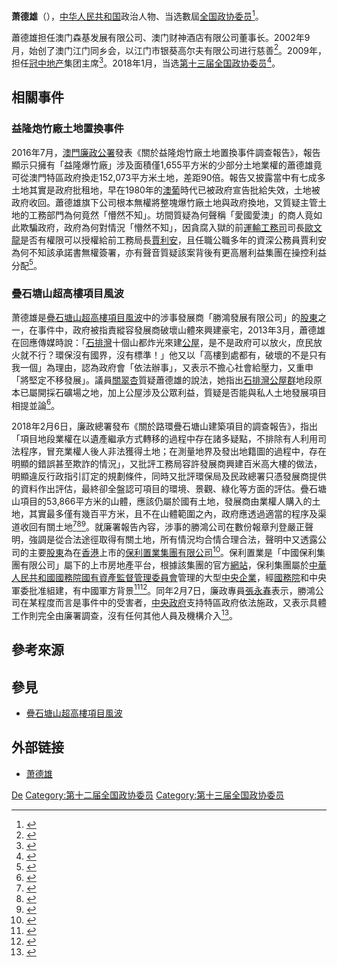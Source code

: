 '''萧德雄'''（{{bd|？|}}），[[中华人民共和国|中华人民共和国]]政治人物、当选數屆[[全国政协委员|全国政协委员]]<ref>{{cite news|title=中国人民政治协商会议第十二届全国委员会委员名单|url=http://news.ifeng.com/gundong/detail_2013_02/03/21895079_0.shtml|accessdate=2014-02-12|newspaper=凤凰网}}</ref>。

蕭德雄担任澳门森基发展有限公司、澳门财神酒店有限公司董事长。2002年9月，始创了澳门江门同乡会，以江门市银葵高尔夫有限公司进行慈善<ref>{{cite news|title=萧德雄先生善举济世 为慈善福利事业累计捐逾亿|url=http://www.jmnews.com.cn/c/2012/02/06/01/c_1205934.shtml|accessdate=2014-02-12|newspaper=江门新闻网|deadurl=yes|archiveurl=https://web.archive.org/web/20140222202614/http://www.jmnews.com.cn/c/2012/02/06/01/c_1205934.shtml|archivedate=2014-02-22}}</ref>。2009年，担任[[冠中地产|冠中地产]]集团主席<ref>{{cite news|title=冠中地产委任萧德雄为集团主席|url=http://money.163.com/09/0804/12/5FSFVTAF002534NU.html|accessdate=2014-02-12|newspaper=网易}}</ref>。2018年1月，当选[[中国人民政治协商会议第十三届全国委员会委员名单|第十三届全国政协委员]]<ref>{{Cite web|url=http://sports.163.com/18/0126/06/D92BRKK400051C89.html|title=中国人民政治协商会议第十三届全国委员会委员名单|accessdate=2018-01-26|last=|work=网易|archive-url=https://web.archive.org/web/20180127143232/http://sports.163.com/18/0126/06/D92BRKK400051C89.html|archive-date=2018-01-27|dead-url=yes}}</ref>。

== 相關事件 ==
=== 益隆炮竹廠土地置換事件 ===
2016年7月，[[澳門廉政公署|澳門廉政公署]]發表《關於益隆炮竹廠土地置換事件調查報告》，報告顯示只擁有「益隆爆竹廠」涉及面積僅1,655平方米的少部分土地業權的蕭德雄竟可從澳門特區政府換走152,073平方米土地，差距90倍。報告又披露當中有七成多土地其實是政府批租地，早在1980年的[[澳葡|澳葡]]時代已被政府宣告批給失效，土地被政府收回。蕭德雄旗下公司根本無權將整塊爆竹廠土地與政府換地，又質疑主管土地的工務部門為何竟然「懵然不知」。坊間質疑為何聲稱「愛國愛澳」的商人竟如此欺騙政府，政府為何對情況「懵然不知」，因貪腐入獄的前[[運輸工務司|運輸工務司]]司長[[歐文龍|歐文龍]]是否有權限可以授權給前工務局長[[賈利安|賈利安]]，且任職公職多年的資深公務員賈利安為何不知該承諾書無權簽署，亦有聲音質疑該案背後有更高層利益集團在操控利益分配<ref>{{cite news |title=益隆炮竹廠換地報告激起千重浪 只屬澳門土地黑洞問題冰山一角 |url=https://www.facebook.com/sonpou/posts/1720335591566008 |agency=訊報 |date=2016-07-14}}</ref>。

=== 疊石塘山超高樓項目風波 ===
萧德雄是[[疊石塘山超高樓項目風波|疊石塘山超高樓項目風波]]中的涉事發展商「勝鴻發展有限公司」的[[股東|股東]]之一，在事件中，政府被指責縱容發展商破壞山體來興建豪宅，2013年3月，蕭德雄在回應傳媒時說：「[[石排灣_(澳門)|石排灣]]十個山都炸光來建[[公營住宅|公屋]]，是不是政府可以放火，庶民放火就不行？環保沒有國界，沒有標準！」他又以「高樓到處都有，破壞的不是只有我一個」為理由，認為政府會「依法辦事」，又表示不擔心社會給壓力，又重申「將堅定不移發展」。議員[[關翠杏|關翠杏]]質疑蕭德雄的說法，她指出[[石排灣公屋群|石排灣公屋群]]地段原本已屬開採石礦場之地，加上公屋涉及公眾利益，質疑是否能與私人土地發展項目相提並論<ref name="當「欺善怕惡」的悲劇">{{cite news|title=當「欺善怕惡」的悲劇，發生在我們的山體身上|url=https://aamacau.com/2013/03/15/dastardly/|agency=論盡傳媒|date=2013-03-15|deadurl=no|archiveurl=https://web.archive.org/web/20180330143735/https://aamacau.com/2013/03/15/dastardly/|archivedate=2018-03-30}}</ref>。

2018年2月6日，廉政總署發布《關於路環疊石塘山建築項目的調查報告》，指出「項目地段業權在以遺產繼承方式轉移的過程中存在諸多疑點，不排除有人利用司法程序，冒充業權人後人非法獲得土地；在測量地界及發出地籍圖的過程中，存在明顯的錯誤甚至欺詐的情況」，又批評工務局容許發展商興建百米高大樓的做法，明顯違反行政指引訂定的規劃條件，同時又批評環保局及民政總署只憑發展商提供的資料作出評估，最終卻全盤認可項目的環境、景觀、綠化等方面的評估。疊石塘山項目的53,866平方米的山體，應該仍屬於國有土地，發展商由業權人購入的土地，其實最多僅有幾百平方米，且不在山體範圍之內，政府應透過適當的程序及渠道收回有關土地<ref name="疊石塘項目不在疊石塘">{{cite news|title=疊石塘項目不在疊石塘 面積僅數百平方米 廉署抽絲剝繭 推翻百年錯案|url=http://www.exmoo.com/article/53986.html|agency=力報|date=2018-02-07|deadurl=no|archiveurl=https://web.archive.org/web/20180330221303/http://www.exmoo.com/article/53986.html|archivedate=2018-03-30}}</ref><ref name="廉署公佈疊石塘山項目報告暴露甚多不規則事件">{{cite news|title=廉署公佈疊石塘山項目報告暴露甚多不規則事件 李靜儀促從制度上作出完善|url=http://www.jornalvakio.com/news/view/id/246932|agency=華僑報|date=2018-02-26|deadurl=no|archiveurl=https://web.archive.org/web/20180404104907/http://www.jornalvakio.com/news/view/id/246932|archivedate=2018-04-04}}</ref><ref name="廉署公佈疊石塘山建築項目調查報告">{{cite news|title=廉署公佈疊石塘山建築項目調查報告|url=http://www.mastvnet.com/news/Macao/2018-02-06/52903.html|agency=澳亞網|date=2018-02-06|deadurl=yes|archiveurl=https://web.archive.org/web/20180330144302/http://www.mastvnet.com/news/Macao/2018-02-06/52903.html|archivedate=2018-03-30|accessdate=2018-09-29}}</ref>。就廉署報告內容，涉事的勝鴻公司在數份報章刋登嚴正聲明，強調是從合法途徑取得有關土地，所有情況均合情合理合法，聲明中又透露公司的主要[[股東|股東]]為在[[香港|香港]]上市的[[保利置業|保利置業集團有限公司]]<ref name="合法途徑取得土地">{{cite news|title=勝鴻：合法途徑取得土地|url=http://www.macaodaily.com/html/2018-02/07/content_1242736.htm|agency=澳門日報|date=2018-02-07|deadurl=yes|archiveurl=https://web.archive.org/web/20180401005352/http://www.macaodaily.com/html/2018-02/07/content_1242736.htm|archivedate=2018-04-01|access-date=2018-09-29}}</ref>。保利置業是「中國保利集團有限公司」屬下的上市房地產平台，根據該集團的官方[[網站|網站]]，保利集團屬於[[中華人民共和國|中華人民共和國]][[國務院國有資產監督管理委員會|國務院國有資產監督管理委員會]]管理的大型[[中央企業|中央企業]]，經[[中华人民共和国国务院|國務院]]和中央軍委批准組建，有中國軍方背景<ref name="疊石塘黑幕">{{cite news|title=疊石塘黑幕 勝鴻股東“保利” 背景雄厚?|url=http://www.mastvnet.com/news/Macao/2018-02-13/58827.html|agency=澳亞網|date=2018-02-13|deadurl=yes|archiveurl=https://web.archive.org/web/20180401005641/http://www.mastvnet.com/news/Macao/2018-02-13/58827.html|archivedate=2018-04-01|accessdate=2018-09-29}}</ref><ref name="廉署「封殺」疊石塘山超高樓項目">{{cite news|title=廉署「封殺」疊石塘山超高樓項目 發展商背後是「紅後代」國企保利集團|url=https://mcnews.cc/p/20137|agency=愛瞞傳媒|date=2018-02-07|deadurl=no|archiveurl=https://web.archive.org/web/20180401010640/https://mcnews.cc/p/20137|archivedate=2018-04-01}}</ref>。同年2月7日，廉政專員[[張永春|張永春]]表示，勝鴻公司在某程度而言是事件中的受害者，[[中華人民共和國中央人民政府|中央政府]]支持特區政府依法施政，又表示具體工作則完全由廉署調查，沒有任何其他人員及機構介入<ref name="中國保利合作公司稱投資者受損">{{cite news|title=澳門亂象：項目涉欺詐　中國保利合作公司稱投資者受損|url=http://hk.on.cc/hk/bkn/cnt/news/20180207/bkn-20180207154706955-0207_00822_001.html|agency=東方日報|date=2018-02-07|deadurl=no|archiveurl=https://web.archive.org/web/20180401005457/http://hk.on.cc/hk/bkn/cnt/news/20180207/bkn-20180207154706955-0207_00822_001.html|archivedate=2018-04-01}}</ref>。

== 參考來源 ==
{{reflist}}

== 參見 ==
* [[疊石塘山超高樓項目風波|疊石塘山超高樓項目風波]]

== 外部链接 ==
* [https://web.archive.org/web/20140116105126/http://m.dayoo.com/129987/133082/201311/06/133082_33354273.htm 萧德雄]

{{Authority control}}
{{DEFAULTSORT:Xiao萧}}
[[Category:蕭姓|De]]
[[Category:第十二届全国政协委员|Category:第十二届全国政协委员]]
[[Category:第十三届全国政协委员|Category:第十三届全国政协委员]]